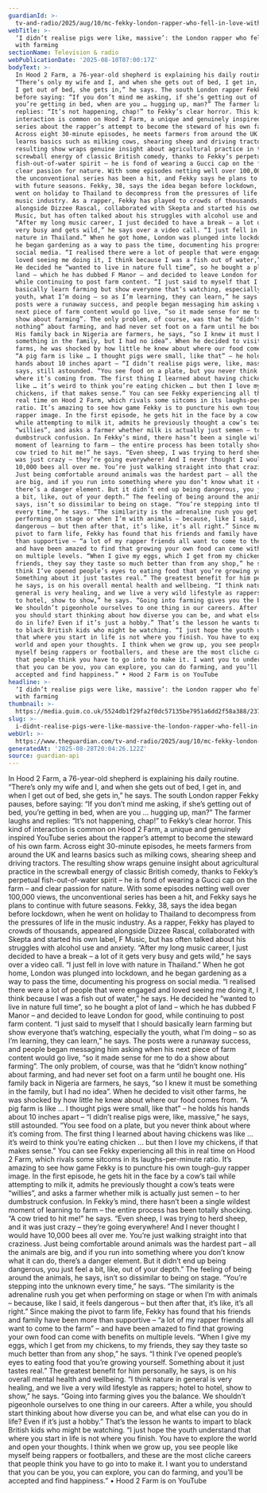 ```yaml
---
guardianId: >-
  tv-and-radio/2025/aug/10/mc-fekky-london-rapper-who-fell-in-love-with-farming-hood-2-farm-youtube
webTitle: >-
  ‘I didn’t realise pigs were like, massive’: the London rapper who fell in love
  with farming
sectionName: Television & radio
webPublicationDate: '2025-08-10T07:00:17Z'
bodyText: >-
  In Hood 2 Farm, a 76-year-old shepherd is explaining his daily routine.
  “There’s only my wife and I, and when she gets out of bed, I get in, and when
  I get out of bed, she gets in,” he says. The south London rapper Fekky pauses,
  before saying: “If you don’t mind me asking, if she’s getting out of bed,
  you’re getting in bed, when are you … hugging up, man?” The farmer laughs and
  replies: “It’s not happening, chap!” to Fekky’s clear horror. This kind of
  interaction is common on Hood 2 Farm, a unique and genuinely inspired YouTube
  series about the rapper’s attempt to become the steward of his own farm.
  Across eight 30-minute episodes, he meets farmers from around the UK and
  learns basics such as milking cows, shearing sheep and driving tractors. The
  resulting show wraps genuine insight about agricultural practice in the
  screwball energy of classic British comedy, thanks to Fekky’s perpetual
  fish-out-of-water spirit – he is fond of wearing a Gucci cap on the farm – and
  clear passion for nature. With some episodes netting well over 100,000 views,
  the unconventional series has been a hit, and Fekky says he plans to continue
  with future seasons. Fekky, 38, says the idea began before lockdown, when he
  went on holiday to Thailand to decompress from the pressures of life in the
  music industry. As a rapper, Fekky has played to crowds of thousands, appeared
  alongside Dizzee Rascal, collaborated with Skepta and started his own label, F
  Music, but has often talked about his struggles with alcohol use and anxiety.
  “After my long music career, I just decided to have a break – a lot of it gets
  very busy and gets wild,” he says over a video call. “I just fell in love with
  nature in Thailand.” When he got home, London was plunged into lockdown, and
  he began gardening as a way to pass the time, documenting his progress on
  social media. “I realised there were a lot of people that were engaged and
  loved seeing me doing it, I think because I was a fish out of water,” he says.
  He decided he “wanted to live in nature full time”, so he bought a plot of
  land – which he has dubbed F Manor – and decided to leave London for good,
  while continuing to post farm content. “I just said to myself that I should
  basically learn farming but show everyone that’s watching, especially the
  youth, what I’m doing – so as I’m learning, they can learn,” he says. The
  posts were a runaway success, and people began messaging him asking when his
  next piece of farm content would go live, “so it made sense for me to do a
  show about farming”. The only problem, of course, was that he “didn’t know
  nothing” about farming, and had never set foot on a farm until he bought one.
  His family back in Nigeria are farmers, he says, “so I knew it must be
  something in the family, but I had no idea”. When he decided to visit other
  farms, he was shocked by how little he knew about where our food comes from.
  “A pig farm is like … I thought pigs were small, like that” – he holds his
  hands about 10 inches apart – “I didn’t realise pigs were, like, massive,” he
  says, still astounded. “You see food on a plate, but you never think about
  where it’s coming from. The first thing I learned about having chickens was
  like … it’s weird to think you’re eating chicken … but then I love my
  chickens, if that makes sense.” You can see Fekky experiencing all this in
  real time on Hood 2 Farm, which rivals some sitcoms in its laughs-per-minute
  ratio. It’s amazing to see how game Fekky is to puncture his own tough-guy
  rapper image. In the first episode, he gets hit in the face by a cow’s tail
  while attempting to milk it, admits he previously thought a cow’s teats were
  “willies”, and asks a farmer whether milk is actually just semen – to her
  dumbstruck confusion. In Fekky’s mind, there hasn’t been a single wildest
  moment of learning to farm – the entire process has been totally shocking. “A
  cow tried to hit me!” he says. “Even sheep, I was trying to herd sheep, and it
  was just crazy – they’re going everywhere! And I never thought I would have
  10,000 bees all over me. You’re just walking straight into that craziness.
  Just being comfortable around animals was the hardest part – all the animals
  are big, and if you run into something where you don’t know what it can do,
  there’s a danger element. But it didn’t end up being dangerous, you just feel
  a bit, like, out of your depth.” The feeling of being around the animals, he
  says, isn’t so dissimilar to being on stage. “You’re stepping into the unknown
  every time,” he says. “The similarity is the adrenaline rush you get when
  performing on stage or when I’m with animals – because, like I said, it feels
  dangerous – but then after that, it’s like, it’s all right.” Since making the
  pivot to farm life, Fekky has found that his friends and family have been more
  than supportive – “a lot of my rapper friends all want to come to the farm” –
  and have been amazed to find that growing your own food can come with benefits
  on multiple levels. “When I give my eggs, which I get from my chickens, to my
  friends, they say they taste so much better than from any shop,” he says. “I
  think I’ve opened people’s eyes to eating food that you’re growing yourself.
  Something about it just tastes real.” The greatest benefit for him personally,
  he says, is on his overall mental health and wellbeing. “I think nature in
  general is very healing, and we live a very wild lifestyle as rappers; hotel
  to hotel, show to show,” he says. “Going into farming gives you the balance.
  We shouldn’t pigeonhole ourselves to one thing in our careers. After a while,
  you should start thinking about how diverse you can be, and what else can you
  do in life? Even if it’s just a hobby.” That’s the lesson he wants to impart
  to black British kids who might be watching. “I just hope the youth understand
  that where you start in life is not where you finish. You have to explore the
  world and open your thoughts. I think when we grow up, you see people like
  myself being rappers or footballers, and these are the most cliche careers
  that people think you have to go into to make it. I want you to understand
  that you can be you, you can explore, you can do farming, and you’ll be
  accepted and find happiness.” • Hood 2 Farm is on YouTube
headline: >-
  ‘I didn’t realise pigs were like, massive’: the London rapper who fell in love
  with farming
thumbnail: >-
  https://media.guim.co.uk/5524db1f29fa2f0dc57135be7951a6dd2f58a388/237_0_1125_900/500.jpg
slug: >-
  i-didnt-realise-pigs-were-like-massive-the-london-rapper-who-fell-in-love-with-farming
webUrl: >-
  https://www.theguardian.com/tv-and-radio/2025/aug/10/mc-fekky-london-rapper-who-fell-in-love-with-farming-hood-2-farm-youtube
generatedAt: '2025-08-28T20:04:26.122Z'
source: guardian-api
---
```

In Hood 2 Farm, a 76-year-old shepherd is explaining his daily routine. “There’s only my wife and I, and when she gets out of bed, I get in, and when I get out of bed, she gets in,” he says. The south London rapper Fekky pauses, before saying: “If you don’t mind me asking, if she’s getting out of bed, you’re getting in bed, when are you … hugging up, man?” The farmer laughs and replies: “It’s not happening, chap!” to Fekky’s clear horror. This kind of interaction is common on Hood 2 Farm, a unique and genuinely inspired YouTube series about the rapper’s attempt to become the steward of his own farm. Across eight 30-minute episodes, he meets farmers from around the UK and learns basics such as milking cows, shearing sheep and driving tractors. The resulting show wraps genuine insight about agricultural practice in the screwball energy of classic British comedy, thanks to Fekky’s perpetual fish-out-of-water spirit – he is fond of wearing a Gucci cap on the farm – and clear passion for nature. With some episodes netting well over 100,000 views, the unconventional series has been a hit, and Fekky says he plans to continue with future seasons. Fekky, 38, says the idea began before lockdown, when he went on holiday to Thailand to decompress from the pressures of life in the music industry. As a rapper, Fekky has played to crowds of thousands, appeared alongside Dizzee Rascal, collaborated with Skepta and started his own label, F Music, but has often talked about his struggles with alcohol use and anxiety. “After my long music career, I just decided to have a break – a lot of it gets very busy and gets wild,” he says over a video call. “I just fell in love with nature in Thailand.” When he got home, London was plunged into lockdown, and he began gardening as a way to pass the time, documenting his progress on social media. “I realised there were a lot of people that were engaged and loved seeing me doing it, I think because I was a fish out of water,” he says. He decided he “wanted to live in nature full time”, so he bought a plot of land – which he has dubbed F Manor – and decided to leave London for good, while continuing to post farm content. “I just said to myself that I should basically learn farming but show everyone that’s watching, especially the youth, what I’m doing – so as I’m learning, they can learn,” he says. The posts were a runaway success, and people began messaging him asking when his next piece of farm content would go live, “so it made sense for me to do a show about farming”. The only problem, of course, was that he “didn’t know nothing” about farming, and had never set foot on a farm until he bought one. His family back in Nigeria are farmers, he says, “so I knew it must be something in the family, but I had no idea”. When he decided to visit other farms, he was shocked by how little he knew about where our food comes from. “A pig farm is like … I thought pigs were small, like that” – he holds his hands about 10 inches apart – “I didn’t realise pigs were, like, massive,” he says, still astounded. “You see food on a plate, but you never think about where it’s coming from. The first thing I learned about having chickens was like … it’s weird to think you’re eating chicken … but then I love my chickens, if that makes sense.” You can see Fekky experiencing all this in real time on Hood 2 Farm, which rivals some sitcoms in its laughs-per-minute ratio. It’s amazing to see how game Fekky is to puncture his own tough-guy rapper image. In the first episode, he gets hit in the face by a cow’s tail while attempting to milk it, admits he previously thought a cow’s teats were “willies”, and asks a farmer whether milk is actually just semen – to her dumbstruck confusion. In Fekky’s mind, there hasn’t been a single wildest moment of learning to farm – the entire process has been totally shocking. “A cow tried to hit me!” he says. “Even sheep, I was trying to herd sheep, and it was just crazy – they’re going everywhere! And I never thought I would have 10,000 bees all over me. You’re just walking straight into that craziness. Just being comfortable around animals was the hardest part – all the animals are big, and if you run into something where you don’t know what it can do, there’s a danger element. But it didn’t end up being dangerous, you just feel a bit, like, out of your depth.” The feeling of being around the animals, he says, isn’t so dissimilar to being on stage. “You’re stepping into the unknown every time,” he says. “The similarity is the adrenaline rush you get when performing on stage or when I’m with animals – because, like I said, it feels dangerous – but then after that, it’s like, it’s all right.” Since making the pivot to farm life, Fekky has found that his friends and family have been more than supportive – “a lot of my rapper friends all want to come to the farm” – and have been amazed to find that growing your own food can come with benefits on multiple levels. “When I give my eggs, which I get from my chickens, to my friends, they say they taste so much better than from any shop,” he says. “I think I’ve opened people’s eyes to eating food that you’re growing yourself. Something about it just tastes real.” The greatest benefit for him personally, he says, is on his overall mental health and wellbeing. “I think nature in general is very healing, and we live a very wild lifestyle as rappers; hotel to hotel, show to show,” he says. “Going into farming gives you the balance. We shouldn’t pigeonhole ourselves to one thing in our careers. After a while, you should start thinking about how diverse you can be, and what else can you do in life? Even if it’s just a hobby.” That’s the lesson he wants to impart to black British kids who might be watching. “I just hope the youth understand that where you start in life is not where you finish. You have to explore the world and open your thoughts. I think when we grow up, you see people like myself being rappers or footballers, and these are the most cliche careers that people think you have to go into to make it. I want you to understand that you can be you, you can explore, you can do farming, and you’ll be accepted and find happiness.” • Hood 2 Farm is on YouTube

